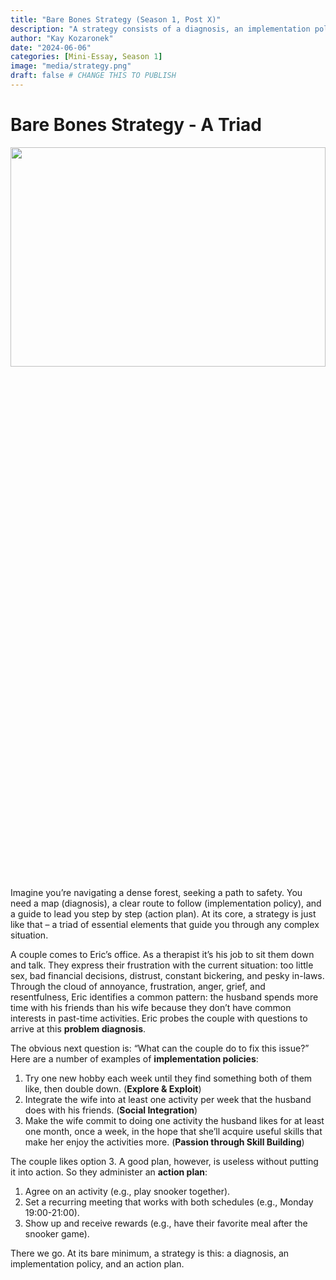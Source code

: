 ```yaml
---
title: "Bare Bones Strategy (Season 1, Post X)"
description: "A strategy consists of a diagnosis, an implementation policy, and a set of coherent actions. This triad of elements forms the core of a strategy."
author: "Kay Kozaronek"
date: "2024-06-06"
categories: [Mini-Essay, Season 1]
image: "media/strategy.png"
draft: false # CHANGE THIS TO PUBLISH
---
```


# Bare Bones Strategy - A Triad

<p>
    <center>
        <img src="media/strategy.png"
        width="100%" height="30%">
    </center>
</p>

Imagine you're navigating a dense forest, seeking a path to safety. You need a map (diagnosis), a clear route to follow (implementation policy), and a guide to lead you step by step (action plan). At its core, a strategy is just like that – a triad of essential elements that guide you through any complex situation.

A couple comes to Eric's office. As a therapist it's his job to sit them down and talk. They express their frustration with the current situation: too little sex, bad financial decisions, distrust, constant bickering, and pesky in-laws. Through the cloud of annoyance, frustration, anger, grief, and resentfulness, Eric identifies a common pattern: the husband spends more time with his friends than his wife because they don't have common interests in past-time activities. Eric probes the couple with questions to arrive at this **problem diagnosis**.

The obvious next question is: "What can the couple do to fix this issue?" Here are a number of examples of **implementation policies**:

1. Try one new hobby each week until they find something both of them like, then double down. (**Explore & Exploit**)
2. Integrate the wife into at least one activity per week that the husband does with his friends. (**Social Integration**)
3. Make the wife commit to doing one activity the husband likes for at least one month, once a week, in the hope that she'll acquire useful skills that make her enjoy the activities more. (**Passion through Skill Building**)

The couple likes option 3. A good plan, however, is useless without putting it into action. So they administer an **action plan**:

1. Agree on an activity (e.g., play snooker together).
2. Set a recurring meeting that works with both schedules (e.g., Monday 19:00-21:00).
3. Show up and receive rewards (e.g., have their favorite meal after the snooker game).

There we go. At its bare minimum, a strategy is this: a diagnosis, an implementation policy, and an action plan.
